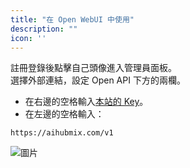 ```yaml
---
title: "在 Open WebUI 中使用"
description: ""
icon: ''
---
```


註冊登錄後點擊自己頭像進入管理員面板。  
選擇外部連結，設定 Open API 下方的兩欄。  
- 在右邊的空格輸入[本站的 Key](https://aihubmix.com/token)。  
- 在左邊的空格輸入：
```
https://aihubmix.com/v1
```  
![圖片](../../public/cn/webui.png) 